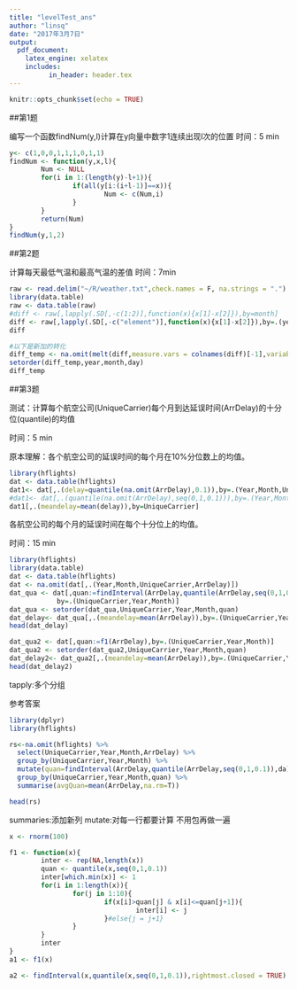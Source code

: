 ```yaml
---
title: "levelTest_ans"
author: "linsq"
date: "2017年3月7日"
output: 
  pdf_document: 
    latex_engine: xelatex
    includes:
          in_header: header.tex
---
```


```r
knitr::opts_chunk$set(echo = TRUE)
```

##第1题

编写一个函数findNum(y,l)计算在y向量中数字1连续出现l次的位置
时间：5 min

```r
y<- c(1,0,0,1,1,1,0,1,1)
findNum <- function(y,x,l){
        Num <- NULL
        for(i in 1:(length(y)-l+1)){
                if(all(y[i:(i+l-1)]==x)){
                        Num <- c(Num,i)
                }
        }
        return(Num)
}
findNum(y,1,2)
```

##第2题

计算每天最低气温和最高气温的差值
时间：7min

```r
raw <- read.delim("~/R/weather.txt",check.names = F, na.strings = ".")
library(data.table)
raw <- data.table(raw)
#diff <- raw[,lapply(.SD[,-c(1:2)],function(x){x[1]-x[2]}),by=month]
diff <- raw[,lapply(.SD[,-c("element")],function(x){x[1]-x[2]}),by=.(year,month)]
diff

#以下是新加的转化
diff_temp <- na.omit(melt(diff,measure.vars = colnames(diff)[-1],variable.name = "day",value.name = "diff_temp"))
setorder(diff_temp,year,month,day)
diff_temp
```

##第3题

测试：计算每个航空公司(UniqueCarrier)每个月到达延误时间(ArrDelay)的十分位(quantile)的均值

时间：5 min

原本理解：各个航空公司的延误时间的每个月在10%分位数上的均值。
```r
library(hflights)
dat <- data.table(hflights)
dat1<- dat[,.(delay=quantile(na.omit(ArrDelay),0.1)),by=.(Year,Month,UniqueCarrier)]
#dat1<- dat[,.(quantile(na.omit(ArrDelay),seq(0,1,0.1))),by=.(Year,Month,UniqueCarrier)]
dat1[,.(meandelay=mean(delay)),by=UniqueCarrier]
```

各航空公司的每个月的延误时间在每个十分位上的均值。

时间：15 min
```r
library(hflights)
library(data.table)
dat <- data.table(hflights)
dat <- na.omit(dat[,.(Year,Month,UniqueCarrier,ArrDelay)])
dat_qua <- dat[,quan:=findInterval(ArrDelay,quantile(ArrDelay,seq(0,1,0.1)),rightmost.closed = TRUE),
            by=.(UniqueCarrier,Year,Month)]
dat_qua <- setorder(dat_qua,UniqueCarrier,Year,Month,quan)
dat_delay<- dat_qua[,.(meandelay=mean(ArrDelay)),by=.(UniqueCarrier,Year,Month,quan)]
head(dat_delay)

dat_qua2 <- dat[,quan:=f1(ArrDelay),by=.(UniqueCarrier,Year,Month)]
dat_qua2 <- setorder(dat_qua2,UniqueCarrier,Year,Month,quan)
dat_delay2<- dat_qua2[,.(meandelay=mean(ArrDelay)),by=.(UniqueCarrier,Year,Month,quan)]
head(dat_delay2)
```

tapply:多个分组


参考答案
```r
library(dplyr)
library(hflights)

rs<-na.omit(hflights) %>% 
  select(UniqueCarrier,Year,Month,ArrDelay) %>%
  group_by(UniqueCarrier,Year,Month) %>%
  mutate(quan=findInterval(ArrDelay,quantile(ArrDelay,seq(0,1,0.1)),da)) %>% 
  group_by(UniqueCarrier,Year,Month,quan) %>%
  summarise(avgQuan=mean(ArrDelay,na.rm=T))

head(rs)
```
summaries:添加新列
mutate:对每一行都要计算
不用包再做一遍

```r
x <- rnorm(100)

f1 <- function(x){
        inter <- rep(NA,length(x))
        quan <- quantile(x,seq(0,1,0.1))
        inter[which.min(x)] <- 1
        for(i in 1:length(x)){
                for(j in 1:10){
                        if(x[i]>quan[j] & x[i]<=quan[j+1]){
                                inter[i] <- j
                        }#else{j = j+1}
                }
        }
        inter
}
a1 <- f1(x)

a2 <- findInterval(x,quantile(x,seq(0,1,0.1)),rightmost.closed = TRUE)
```


